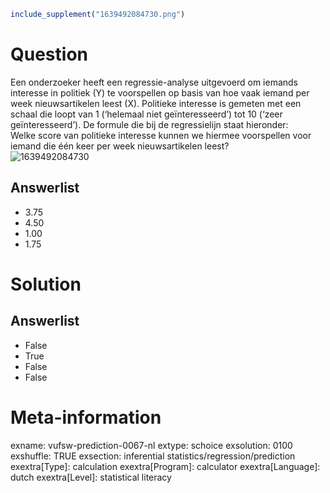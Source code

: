 ```{r, echo = FALSE, results = "hide"}
include_supplement("1639492084730.png")
```

Question
========
Een onderzoeker heeft een regressie-analyse uitgevoerd om iemands
interesse in politiek (Y) te voorspellen <span
class="tvcss_2 tvcss_3 tvcss_4 tvcss_5 tvcss_6 tvcss_7">op basis van hoe
vaak iemand per week nieuwsartikelen leest (X). </span>Politieke
interesse is gemeten met een schaal die loopt van 1 (‘helemaal niet
geïnteresseerd’) tot 10 (<span
class="tvcss_2 tvcss_3 tvcss_4 tvcss_5 tvcss_6 tvcss_7">‘</span>zeer
geïnteresseerd’). De formule die bij de regressielijn staat hieronder:  
Welke score van politieke interesse kunnen we hiermee voorspellen voor
iemand die één keer per week nieuwsartikelen leest?   
<img src="1639492084730.png" class="fr-fic fr-dii tvcss_8"
alt="1639492084730" />

Answerlist
----------
* 3.75
* 4.50
* 1.00
* 1.75

Solution
========










Answerlist
----------
* False
* True
* False
* False

Meta-information
================
exname: vufsw-prediction-0067-nl
extype: schoice
exsolution: 0100
exshuffle: TRUE
exsection: inferential statistics/regression/prediction
exextra[Type]: calculation
exextra[Program]: calculator
exextra[Language]: dutch
exextra[Level]: statistical literacy

